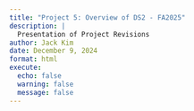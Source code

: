 ```yaml
---
title: "Project 5: Overview of DS2 - FA2025"
description: |
  Presentation of Project Revisions
author: Jack Kim
date: December 9, 2024
format: html
execute:
  echo: false
  warning: false
  message: false
---
```

